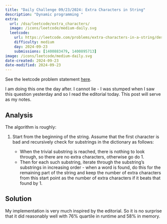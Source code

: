 ```yaml
---
title: "Daily Challenge 09/23/2024: Extra Characters in String"
description: "Dynamic programming "
extra:
  url: /dsa/leetcode/extra_characters/
  image: /icons/leetcode/medium-daily.svg
  leetcode:
    url: https://leetcode.com/problems/extra-characters-in-a-string/description/
    difficulty: medium
    day: 2024-09-23
    submissions: [1400883479, 1400895713]
image: /icons/leetcode/medium-daily.svg
date-created: 2024-09-23
date-modified: 2024-09-23
---
```


See the leetcode problem statement [here](https://leetcode.com/problems/extra-characters-in-a-string/submissions/1400883479).

I am doing this one the day after. I cannot lie - I was stumped when I saw this
question yesterday and so I read the editorial today. This post will serve as 
my notes.


## Analysis

The algorithm is roughly:

1. Start from the beginning of the string. Assume that the first character is
   bad and recursively check for substrings in the dictionary as follows: 

   - When the trivial substring is reached, there is nothing to look through,
     so there are no extra characters, otherwise go do 1.
   - Then for each such substring, iterate through the substring's substrings 
     in increasing order - when a word is found, do this for the remaining part 
     of the string and keep the number of extra characters from this start 
     point as the number of extra characters if it beats that found by 1.


<!-- This can be done because it is easy to check very small cases, for instance if -->
<!-- the dictionary only has words of lengths two: -->
<!---->
<!-- - If the question is the empty string, then there are no extra characters. -->
<!-- - If the question is a single character, then there is either $1$ or $0$ extra -->
<!--   characters. -->
<!-- - If the question is two characters, then only words of length two will fit in. -->
<!-- - If the question is three characters, we can check the  -->



## Solution

My implementation is very much inspired by the editorial. So it is no surprise
that it did reasonably well with $76\%$ quartile in runtime and $58\%$ in 
memory.

```.python
```
